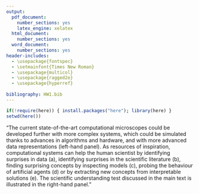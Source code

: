 ```yaml
---
output:
  pdf_document:
    number_sections: yes
    latex_engine: xelatex
  html_document:
    number_sections: yes
  word_document:
    number_sections: yes
header-includes:
  - \usepackage{fontspec}
  - \setmainfont{Times New Roman}
  - \usepackage{multicol}
  - \usepackage{ragged2e}
  - \usepackage{hyperref}
  
bibliography: HW1.bib
---
```

```r
if(!require(here)) { install.packages("here"); library(here) }
setwd(here())
```

\title{\textbf{STOR 390: HOMEWORK 1}}
\author{\textbf{Riley Harper}}
\date{\textbf{\today}}
\maketitle

\renewcommand\abstractname{}
\renewcommand{\refname}{References in the Discussion}
\begin{abstract}
\textbf{Abstract:} We have now seen three ethical theories as well as their pitfalls.  We have also thoroughly discussed their applications to the justifiability of Chat GPT. Now it is your turn to demonstrate your own understanding and mastery of these philosophical concepts.
\end{abstract}

\begin{multicols}{2}

\section{Is the use of Chat-GPT justifiable in academic settings?}

To what extent, or under what circumstances, is the use of Chat-GPT justifiable in academic settings?  Use (at least) one of the above principles as a supporting argument for your position.  Argue for your position in one page or less.

Chat-GPT, or any generative artificial intelligence (AI), can be a great tool for advancing ones own learning and research capabilities. These AI systems provide immediate access to a vast repository of information scraping the World Wide Web, generate diverse, creative ideas, and simulate intellectual discourse, all of which are invaluable in an academic context. In my own experience, utilizing Chat-GPT for comprehensive literature searches on complex topics like undergraduate mental health, depression, and melancholy proved to be remarkably effective. This effectiveness was not only recognized in at the University of North Carolina at Chapel Hill but also garnered international recognition and award at the University of Oxford when presenting our final research project. One of the biggest topics of discussion during our judging at each stage of the systems-based research competition was the strength and breadth evident in our literature search and, human, review process. However, this is not an argument to say that AI can be used in substitute to traditional learning tools.
\end{multicols}
\begin{minipage}{\linewidth}
\centering
\includegraphics[width=0.75\linewidth]{./figures/AIscience.png}
\end{minipage}

\textbf{Figure 1:} "The current state-of-the-art computational microscopes could be developed further with more complex systems, which could be simulated thanks to advances in algorithms and hardware, and with more advanced data representations (left-hand panel). As resources of inspiration, computational systems can help the human scientist by identifying surprises in data (a), identifying surprises in the scientific literature (b), finding surprising concepts by inspecting models (c), probing the behaviour of artificial agents (d) or by extracting new concepts from interpretable solutions (e). The scientific understanding test discussed in the main text is illustrated in the right-hand panel." \cite{Krenn2022}
\begin{multicols}{2}
From a consequentialist standpoint, the justification for using Chat-GPT in academia hinges on the outcomes it produces. If the use of AI leads to enhanced learning experiences, more thorough research, and a broader understanding of subjects, then its application is not only justifiable but recommended. The ability of AI to process and synthesize information at a scale unattainable by humans alone can, objectively, lead to significant advancements in knowledge and understanding. In complex fields like Statistics and Analytics or Biology and Medicine, AI can quickly analyze vast datasets, providing insights that might take much longer to discern through manual analysis. Further, AI can be used to enhance past experiments that lacked access to the modern technology we now possess in the modern age. An example of this was presented in Origins \cite{Brown2017} related to Miller and Urey's experiments \cite{Miller1953} on recreating the "primordial soup." Although the subject of this book was science fiction, the idea was not so far fetched to have an AI work on better recreating the early earth conditions and to combine this with technological simulation across centuries or longer rather than a few months as was used in the original paper written by Miller and Urey.

Virtue ethics, originated by philosophers such as Aristotle, focuses on the inherent character of a person rather than on specific actions. This ethical theory suggests that behavioral ethics stem from the virtues ingrained in the individual. Virtue ethics prompts us to consider how the use of Chat GPT in academia aligns with the virtues or moral character we seek to foster both in educators and in  students. One of the key virtues in academic settings is the pursuit of knowledge and wisdom. Chat-GPT, as an advanced data collection and anaylsis tool, aligns well with this virtue. It can serve as an aid in the relentless quest for knowledge, providing students and researchers with quick access to a wide range of information and diverse perspectives. This tool can enhance one's capacity for critical thinking and understanding, as it offers insights and data that might originally be inaccessible or difficult to comprehend to the reader. In this way, Chat-GPT can be seen as an extension of one's intellectual virtues, facilitating a deeper engagement with learning materials and promoting intellectual growth. Furthermore, the virtue of curiosity is inherently linked to academic endeavors. Chat-GPT can also serve as a catalyst for curiosity, opening up new avenues of inquiry and exploration through new innovations such as symbolic AI. By providing diverse viewpoints and covering a broad range of topics, it can inspire users to delve deeper into subjects, ask more profound questions, and explore areas they might not have considered otherwise. One example of this was demonstrated in a recently published paper on abstract reasoning in a classical problem involving the Raven's Progressive matrices (RPM) test.

\begin{minipage}{\linewidth}
\centering
\includegraphics[width=0.75\linewidth]{./figures/RPM.png}
\end{minipage}

\textbf{Figure 2:} "The RPM is a non-verbal test which involves perceiving pattern continuation, element abstraction, and finding relations between abstract elements based on underlying rules. Each RPM test is an analogy problem presented as a 3×3 pictorial matrix of context panels. Every panel in the matrix is filled with several geometric objects based on a certain rule, except the last panel which is left blank. The participants are asked to complete the missing panel in the matrix by picking the correct answer from a set of candidate answer panels that matches the implicit rule" \cite{Hersche2023}

This previously was an extremely tough problem for neural networks alone. However, the method used by Hersche and his collaborators was 88\% accurate on a set of problems compared to neural networks alone being only 61\% accurate on the same set. Also significant, the approach used by this team was 250 times faster than using the tradtional method of symbolic logic which involves referencing an immense rulebook to make decisions. Clearly, AI can lead those who are curious to pursue harder problems in unique, innovative ways.

In conclusion, from the perspective of consequentialism and virtue ethics, the use of Chat-GPT in academia can be justified when it aligns with and supports the expansion and pursuit of knowledge and curiosity. AI has become not just a tool for information retrieval and analysis, but also a means of enriching the educational experience and contributing to the moral development of those engaged in scholarly pursuits.

\section{Counterargument}

In no more than half a page, consider and refute a potential objection to the position you staked out in the above question. 

While consequentialism focuses on outcomes, it also acknowledges that negative consequences must be weighed and mitigated. The potential for academic dishonesty, over-reliance on AI, and the erosion of critical thinking skills are valid concerns that must be addressed. Ensuring that AI is used as a complement to, rather than a replacement for, traditional academic methods is essential in preserving the integrity of the educational process. Moreover, the nearly unlimited access to data mentioned in the previous argument can lead to a poor foundation in approaching research questions or learning in general. As Richard Feynman put it, "There is no learning without having to pose a question. And a question requires doubt." While generative AI can be great for answering quick questions, it can often become a crutch to those who tend to overuse for answering most or even every question that pops into their head. This leads to a weak foundation in reasoning and argumentative abilities–essential for academia in all facets from students to teachers to researchers. Even more worrying, the element of untruthfullness and lack of integrity can lead those who lack these abilities to "plagiarize" these new agents of information. Although the prompts are often originally written and queried by the author, it is the generative AI doing the bulk of workload related to critical thinking and reasoning. Many times, this results in weaker, general arguments that lack the nuances and creativity capable by the supposed human author. This worsening of knowledge and abilities clearly undermines the previously stated benefits of generative AI like advancing ones own learning and research capabilities. Moreover, it's difficult to fully understand the true outcome of generative AI used in academia until additional research is done in the field of developmental psychology to study how youth's approach towards learning changes in response to the AI revolution.

In conclusion, the potential for academic dishonesty, over-reliance on AI, and the erosion of critical thinking skills are potential gaps in the originally posited argument. Additional research should be done before any outcome can be argued from a consequantialist perspective.
\end{multicols}
\newpage
\nocite{*}
\bibliographystyle{apalike}
\bibliography{HW1}